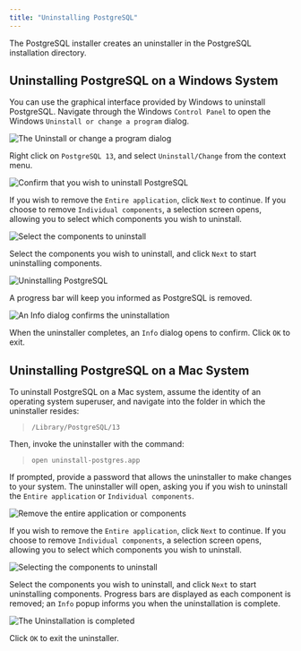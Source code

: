 ```yaml
---
title: "Uninstalling PostgreSQL"
---
```




The PostgreSQL installer creates an uninstaller in the PostgreSQL installation directory.

## Uninstalling PostgreSQL on a Windows System

You can use the graphical interface provided by Windows to uninstall PostgreSQL. Navigate through the Windows `Control Panel` to open the Windows `Uninstall or change a program` dialog.

![The Uninstall or change a program dialog](images/change_program.png)

Right click on `PostgreSQL 13`, and select `Uninstall/Change` from the context menu.

![Confirm that you wish to uninstall PostgreSQL](images/uninstalling_postgreSQL_comfirmation.png)

If you wish to remove the `Entire application`, click `Next` to continue. If you choose to remove `Individual components`, a selection screen opens, allowing you to select which components you wish to uninstall.

![Select the components to uninstall](images/select_the_components_to_uninstall.png)

Select the components you wish to uninstall, and click `Next` to start uninstalling components.

![Uninstalling PostgreSQL](images/uninstallingpostgres1.png)

A progress bar will keep you informed as PostgreSQL is removed.

![An Info dialog confirms the uninstallation](images/uninstallationcomplete.png)

When the uninstaller completes, an `Info` dialog opens to confirm. Click `OK` to exit.

## Uninstalling PostgreSQL on a Mac System

To uninstall PostgreSQL on a Mac system, assume the identity of an operating system superuser, and navigate into the folder in which the uninstaller resides:

> `/Library/PostgreSQL/13`

Then, invoke the uninstaller with the command:

> `open uninstall-postgres.app`

If prompted, provide a password that allows the uninstaller to make changes to your system. The uninstaller will open, asking you if you wish to uninstall the `Entire application` or `Individual components`.

![Remove the entire application or components](images/remove_the_entire_application_or_components.png)

If you wish to remove the `Entire application`, click `Next` to continue. If you choose to remove `Individual components`, a selection screen opens, allowing you to select which components you wish to uninstall.

![Selecting the components to uninstall](images/selecting_the_components_to_uninstall.png)

Select the components you wish to uninstall, and click `Next` to start uninstalling components. Progress bars are displayed as each component is removed; an `Info` popup informs you when the uninstallation is complete.

![The Uninstallation is completed](images/uninstallationcomplete.png)

Click `OK` to exit the uninstaller.
